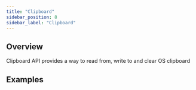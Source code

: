```yaml
---
title: "Clipboard"
sidebar_position: 8
sidebar_label: "Clipboard"
---
```



## Overview

Clipboard API provides a way to read from, write to and clear OS clipboard

## Examples

<ClipboardCode screenshot={false}/>

[//]: # (## API Reference)

[//]: # (TODO per each method in Clipboard)
